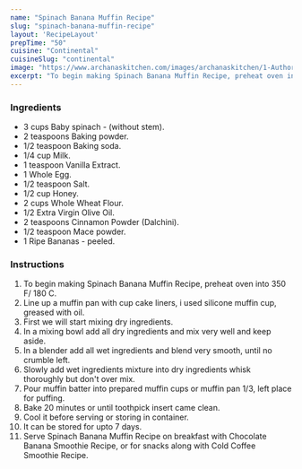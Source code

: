 ---
name: "Spinach Banana Muffin Recipe"
slug: "spinach-banana-muffin-recipe"
layout: 'RecipeLayout'
prepTime: "50"
cuisine: "Continental"
cuisineSlug: "continental"
image: "https://www.archanaskitchen.com/images/archanaskitchen/1-Author/usashis-gmail.com/Spinach_Banana_Muffin.jpg"
excerpt: "To begin making Spinach Banana Muffin Recipe, preheat oven into 350 F 180 C"
---

### Ingredients

- 3 cups Baby spinach - (without stem).
- 2 teaspoons Baking powder.
- 1/2 teaspoon Baking soda.
- 1/4 cup Milk.
- 1 teaspoon Vanilla Extract.
- 1 Whole Egg.
- 1/2 teaspoon Salt.
- 1/2 cup Honey.
- 2 cups Whole Wheat Flour.
- 1/2 Extra Virgin Olive Oil.
- 2 teaspoons Cinnamon Powder (Dalchini).
- 1/2 teaspoon Mace powder.
- 1 Ripe Bananas - peeled.

### Instructions

1. To begin making Spinach Banana Muffin Recipe, preheat oven into 350 F/ 180 C.
1. Line up a muffin pan with cup cake liners, i used silicone muffin cup, greased with oil.
1. First we will start mixing dry ingredients.
1. In a mixing bowl add all dry ingredients and mix very well and keep aside.
1. In a blender add all wet ingredients and blend very smooth, until no crumble left.
1. Slowly add wet ingredients mixture into dry ingredients whisk thoroughly but don't over mix.
1. Pour muffin batter into prepared muffin cups or muffin pan 1/3, left place for puffing.
1. Bake 20 minutes or until toothpick insert came clean.
1. Cool it  before serving or storing in container.
1. It can be stored for upto 7 days.
1. Serve Spinach Banana Muffin Recipe on breakfast with Chocolate Banana Smoothie Recipe, or for snacks along with Cold Coffee Smoothie Recipe.

